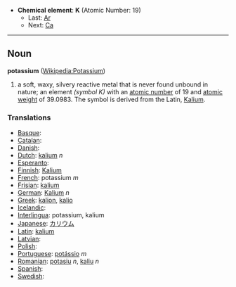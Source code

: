 *'''Chemical element''': '''K''' (Atomic Number: 19)
**Last: [[Argon|Ar]]
**Next: [[Calcium|Ca]]
----
== Noun ==
'''potassium''' ([[en:Potassium|Wikipedia:Potassium]])

# a soft, waxy, silvery reactive metal that is never found unbound in nature; an element ''(symbol K)'' with an [[atomic number]] of 19 and [[atomic weight]] of 39.0983.  The symbol is derived from the Latin, [[Kalium]].

===Translations===
*[[Basque]]: [[]]
*[[Catalan]]: [[]] 
*[[Danish]]: [[]]
*[[Dutch]]: [[kalium]] ''n''
*[[Esperanto]]: [[]]
*[[Finnish]]: [[Kalium]]
*[[French]]: potassium ''m''
*[[Frisian]]: [[kalium]]
*[[German]]: [[Kalium]] ''n''
*[[Greek]]: [[kalion]], [[kalio]]
*[[Icelandic]]: [[]]
*[[Interlingua]]: potassium, kalium
*[[Japanese]]: [[カリウム]]
*[[Latin]]: [[kalium]]
*[[Latvian]]: [[]]
*[[Polish]]: [[]]
*[[Portuguese]]: [[potássio]] ''m''
*[[Romanian]]: [[potasiu]] ''n'', [[kaliu]] ''n''
*[[Spanish]]: [[]] 
*[[Swedish]]: [[]]